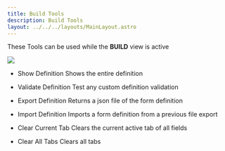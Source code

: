 ```yaml
---
title: Build Tools
description: Build Tools
layout: ../../../layouts/MainLayout.astro
---
```


These Tools can be used while the **BUILD** view is active

<img src="/tools/build-tools.png" />

- Show Definition
  Shows the entire definition

- Validate Definition
  Test any custom definition validation

- Export Definition
  Returns a json file of the form definition

- Import Definition
  Imports a form definition from a previous file export

- Clear Current Tab
  Clears the current active tab of all fields

- Clear All Tabs
  Clears all tabs
